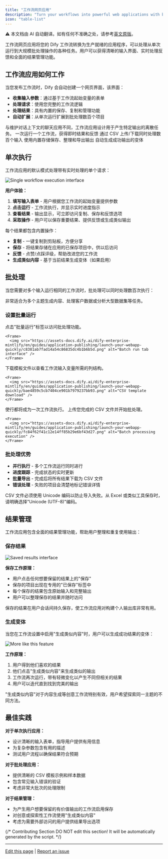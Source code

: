 ```yaml
---
title: "工作流网页应用"
description: "Turn your workflows into powerful web applications with batch processing, result management, and streamlined user experiences"
icon: "table-list"
---
```


<Note> ⚠️ 本文档由 AI 自动翻译。如有任何不准确之处，请参考[英文原版](/en/documentation/pages/publish/workflow-webapp)。</Note>


工作流网页应用将您的 Dify 工作流转换为生产就绪的应用程序，可以处理从单次运行到大规模批处理操作的各种任务。用户可以获得清晰的输入界面、实时处理反馈和全面的结果管理功能。

## 工作流应用如何工作

当您发布工作流时，Dify 会自动创建一个网页界面，该界面：

- **收集输入参数**：通过基于工作流起始变量的表单
- **处理请求**：使用您完整的工作流逻辑
- **处理结果**：具有内置的保存、复制和管理功能
- **自动扩展**：从单次运行扩展到批处理数百个项目

<Info>
与维护对话上下文的聊天应用不同，工作流应用设计用于产生特定输出的离散任务。
</Info>

<CardGroup cols={2}>
  <Card title="单次执行" icon="play">
    一次运行一个工作流，获得即时结果和反馈
  </Card>
  <Card title="批处理" icon="layer-group">
    通过 CSV 上传/下载同时处理数百个输入
  </Card>
  <Card title="结果管理" icon="bookmark">
    使用内置存储保存、整理和导出输出
  </Card>
  <Card title="生成类似内容" icon="copy">
    自动生成成功输出的变体
  </Card>
</CardGroup>

## 单次执行

工作流应用的默认模式处理带有实时处理的单个请求：

<Frame>
  <img src="https://assets-docs.dify.ai/dify-enterprise-mintlify/en/guides/application-publishing/launch-your-webapp-quickly/4c5380cf71066d933082f7c30deacb01.png" alt="Single workflow execution interface" />
</Frame>

**用户体验：**
1. **填写输入表单** - 用户根据您工作流的起始变量提供参数
2. **点击运行** - 工作流执行，并显示实时进度指示
3. **查看结果** - 输出显示，可立即访问复制、保存和反馈选项
4. **采取操作** - 用户可以保存重要结果、提供反馈或生成类似输出

每个结果都包含内置操作：
- **复制** - 一键复制到剪贴板，方便分享
- **保存** - 将结果存储在应用的已保存项目中，供以后访问
- **反馈** - 点赞/点踩评级，帮助改进您的工作流
- **生成类似内容** - 基于当前结果生成变体（如果启用）

## 批处理

当您需要对多个输入运行相同的工作流时，批处理可以同时处理数百次执行：

<Tip>
非常适合为多个主题生成内容、处理客户数据或分析大型数据集等任务。
</Tip>

### 设置批量运行

<Steps>
  <Step title="切换到批处理模式">
    点击"批量运行"标签以访问批处理功能。
    
    <Frame>
      <img src="https://assets-docs.dify.ai/dify-enterprise-mintlify/en/guides/application-publishing/launch-your-webapp-quickly/c8381ab7fad14a54c86835dc4b1b6b5d.png" alt="Batch run tab interface" />
    </Frame>
  </Step>
  
  <Step title="获取 CSV 模板">
    下载模板文件以查看工作流输入变量所需的列结构。
    
    <Frame>
      <img src="https://assets-docs.dify.ai/dify-enterprise-mintlify/en/guides/application-publishing/launch-your-webapp-quickly/bae4859c5cb7404ce901b7979237bb93.png" alt="CSV template download" />
    </Frame>
  </Step>
  
  <Step title="准备您的数据">
    使行都将成为一次工作流执行。
  </Step>
  
  <Step title="上传并运行">
    上传您完成的 CSV 文件并开始批处理。
    
    <Frame>
      <img src="https://assets-docs.dify.ai/dify-enterprise-mintlify/en/guides/application-publishing/launch-your-webapp-quickly/fc84f62f41c12e14ff85b29e6bf43d27.png" alt="Batch processing execution" />
    </Frame>
  </Step>
</Steps>

### 批处理优势

- **并行执行** - 多个工作流运行同时进行
- **进度跟踪** - 完成状态的实时更新
- **批量导出** - 完成后将所有结果下载为 CSV 文件
- **错误处理** - 失败的项目会清楚地标记错误详情

<Warning>
CSV 文件必须使用 Unicode 编码以防止导入失败。从 Excel 或类似工具保存时，请明确选择"Unicode (UTF-8)"编码。
</Warning>

## 结果管理

工作流应用包含全面的结果管理功能，帮助用户整理和重复使用输出：

### 保存结果

<Frame>
  <img src="https://assets-docs.dify.ai/dify-enterprise-mintlify/en/guides/application-publishing/launch-your-webapp-quickly/3cdd15e87aa1f1aae9f6abadb0f16d1f.png" alt="Saved results interface" />
</Frame>

**保存工作原理：**
- 用户点击任何想要保留的结果上的"保存"
- 保存的项目出现在专用的"已保存"标签中
- 每个保存的结果包含原始输入和完整输出
- 用户可以整理保存的结果并随时访问

<Info>
保存的结果在用户会话间持久保存，使工作流应用对构建个人输出库非常有用。
</Info>

### 生成变体

当您在工作流设置中启用"生成类似内容"时，用户可以生成成功结果的变体：

<Frame>
  <img src="https://assets-docs.dify.ai/dify-enterprise-mintlify/en/guides/application-publishing/launch-your-webapp-quickly/65fb111d8e89a8f7b761859265e42f0a.png" alt="More like this feature" />
</Frame>

**工作原理：**
1. 用户得到他们喜欢的结果
2. 他们点击"生成类似内容"来生成类似的输出
3. 工作流再次运行，带有轻微变化以产生不同但相关的结果
4. 用户可以迭代直到找到完美的输出

<Tip>
"生成类似内容"对于内容生成等创意工作流特别有效，用户希望探索同一主题的不同方法。
</Tip>

## 最佳实践

**对于单次执行应用：**
- 设计清晰的输入表单，指导用户提供有用信息
- 为复杂参数包含有用的描述
- 测试用户流程以确保结果符合预期

**对于批处理应用：**
- 提供清晰的 CSV 模板示例和样本数据
- 包含常见输入错误的验证
- 考虑非常大批次的处理限制

**对于结果管理：**
- 为产生用户想要保留的有价值输出的工作流启用保存
- 对创意或探索性工作流使用"生成类似内容"
- 考虑为需要外部访问的用户提供结果导出选项

{/*
Contributing Section
DO NOT edit this section!
It will be automatically generated by the script.
*/}

---

[Edit this page](https://github.com/langgenius/dify-docs/edit/main/en/guides/application-publishing/launch-your-webapp-quickly/text-generator.mdx) | [Report an issue](https://github.com/langgenius/dify-docs/issues/new?template=docs.yml)